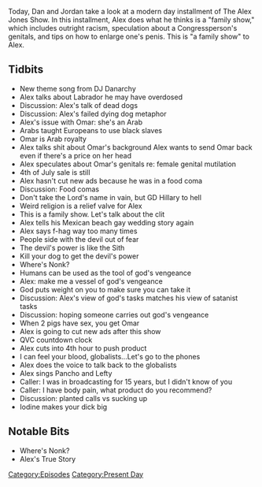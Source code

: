 {{DEFAULTSORT:
    #_EPISODE_0323:July 19, 2019
}}{{Episode
    | title           = July 19, 2019
    | caption         = Listen to this episode on [https://knowledgefight.libsyn.com/knowledge-fight-july-19-2019 Libsyn] [https://open.spotify.com/episode/3nAy7XnCy8agKHb0cMv1YQ Spotify]
    | episodeNumber   = 323
    | length          = 01:13:53
    | airDate         = July 22, 2019
    | coverageDate    = July 19, 2019
    | episodeType     = [[:Category:Present Day|Present Day]]
    | appearance      = [[DJ Danarchy]], [[Ilhan Omar]]
    | oocDrop         = Alex mouth guitar
    | previousEpisode = [[322: July 16-17, 2019]]
    | nextEpisode     = [[324: Bilderberg Speeches]]
}}

{{Stub}}

Today, Dan and Jordan take a look at a modern day installment of The Alex Jones Show. In this installment, Alex does what he thinks is a "family show," which includes outright racism, speculation about a Congressperson's genitals, and tips on how to enlarge one's penis. This is "a family show" to Alex.

==Tidbits==

*New theme song from DJ Danarchy
*Alex talks about Labrador he may have overdosed
*Discussion: Alex's talk of dead dogs
*Discussion: Alex's failed dying dog metaphor
*Alex's issue with Omar: she's an Arab
*Arabs taught Europeans to use black slaves
*Omar is Arab royalty
*Alex talks shit about Omar's background Alex wants to send Omar back even if there's a price on her head
*Alex speculates about Omar's genitals re: female genital mutilation
*4th of July sale is still
*Alex hasn't cut new ads because he was in a food coma
*Discussion: Food comas
*Don't take the Lord's name in vain, but GD Hillary to hell
*Weird religion is a relief valve for Alex
*This is a family show. Let's talk about the clit
*Alex tells his Mexican beach gay wedding story again
*Alex says f-hag way too many times
*People side with the devil out of fear
*The devil's power is like the Sith
*Kill your dog to get the devil's power
*Where's Nonk?
*Humans can be used as the tool of god's vengeance
*Alex: make me a vessel of god's vengeance
*God puts weight on you to make sure you can take it
*Discussion: Alex's view of god's tasks matches his view of satanist tasks
*Discussion: hoping someone carries out god's vengeance
*When 2 pigs have sex, you get Omar
*Alex is going to cut new ads after this show
*QVC countdown clock
*Alex cuts into 4th hour to push product
*I can feel your blood, globalists...Let's go to the phones
*Alex does the voice to talk back to the globalists
*Alex sings Pancho and Lefty
*Caller: I was in broadcasting for 15 years, but I didn't know of you
*Caller: I have body pain, what product do you recommend?
*Discussion: planted calls vs sucking up
*Iodine makes your dick big

==Notable Bits==

*Where's Nonk?
*Alex's True Story

[[Category:Episodes]]
[[Category:Present Day]]
